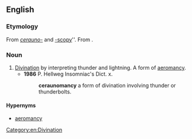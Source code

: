 ==English==

===Etymology===
From ''[[cerauno-]]'' and [[-scopy]]''. From {{etyl|grc|en}} {{term|κεραυνός|lang=grc|tr=keraunos||lightning, thunderbolt}}.

===Noun===
{{en-noun|-}}

# [[divination|Divination]] by interpreting thunder and lightning. A form of [[aeromancy]].
#* '''1986''' P. Hellweg Insomniac's Dict. x.
#*: '''ceraunomancy''' a form of divination involving thunder or thunderbolts.

====Hypernyms====
* [[aeromancy]]

[[Category:en:Divination]]
